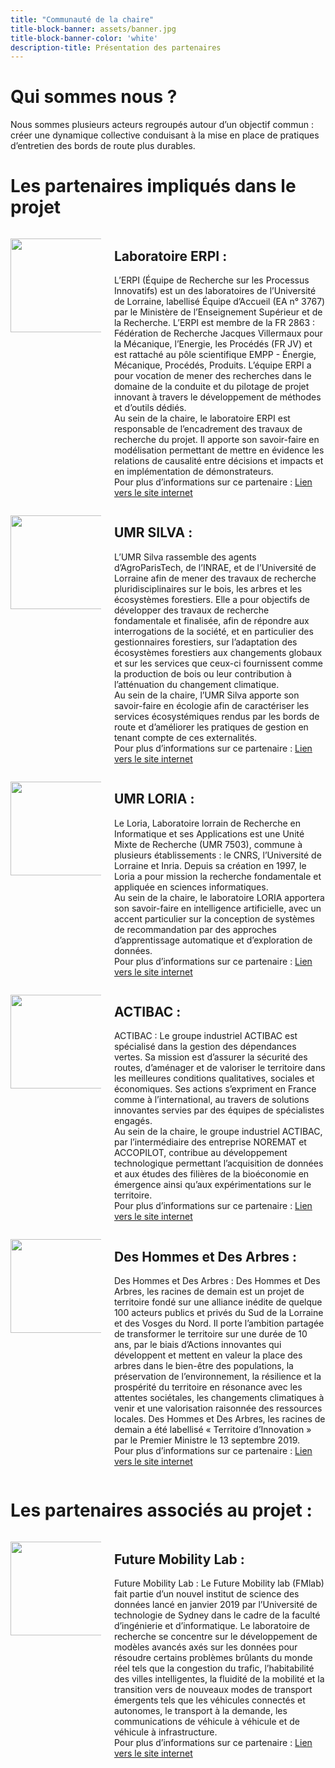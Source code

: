 ```yaml
---
title: "Communauté de la chaire"
title-block-banner: assets/banner.jpg
title-block-banner-color: 'white'
description-title: Présentation des partenaires
---
```

# Qui sommes nous ?

Nous sommes plusieurs acteurs regroupés autour d’un objectif commun : créer une dynamique collective conduisant à la mise en place de pratiques d’entretien des bords de route plus durables. 

# Les partenaires impliqués dans le projet


::::{#hero-heading .columns .column-page-inset}
::: {.column width="30%"}
![](assets/logos/ERPI.png){width=150 fig-align=center}

:::
::: {.column width="70%"}
## Laboratoire ERPI :
 L’ERPI (Équipe de Recherche sur les Processus Innovatifs) est un des laboratoires de l’Université de Lorraine, labellisé Équipe d’Accueil (EA n° 3767) par le Ministère de l’Enseignement Supérieur et de la Recherche. L’ERPI est membre de la FR 2863 : Fédération de Recherche Jacques Villermaux pour la Mécanique, l’Energie, les Procédés (FR JV) et est rattaché au pôle scientifique EMPP - Énergie, Mécanique, Procédés, Produits. L’équipe ERPI a pour vocation de mener des recherches dans le domaine de la conduite et du pilotage de projet innovant à travers le développement de méthodes et d’outils dédiés. <br> 
Au sein de la chaire, le laboratoire ERPI est responsable de l’encadrement des travaux de recherche du projet. Il apporte son savoir-faire en modélisation permettant de mettre en évidence les relations de causalité entre décisions et impacts et en implémentation de démonstrateurs.<br>
Pour plus d’informations sur ce partenaire : [Lien vers le site internet](https://erpi.univ-lorraine.fr/fr/){target="_blank"}
:::
::::

::::{#hero-heading .columns .column-page-inset}
::: {.column width="30%"}
![](assets/logos/logo_silva.png){width=150 fig-align=center}

:::
::: {.column width="70%"}
## UMR SILVA :
 L’UMR Silva rassemble des agents d’AgroParisTech, de l’INRAE, et de l’Université de Lorraine afin de mener des travaux de recherche pluridisciplinaires sur le bois, les arbres et les écosystèmes forestiers. Elle a pour objectifs de développer des travaux de recherche fondamentale et finalisée, afin de répondre aux interrogations de la société, et en particulier des gestionnaires forestiers, sur l’adaptation des écosystèmes forestiers aux changements globaux et sur les services que ceux-ci fournissent comme la production de bois ou leur contribution à l’atténuation du changement climatique. <br>
Au sein de la chaire, l’UMR Silva apporte son savoir-faire en écologie afin de caractériser les services écosystémiques rendus par les bords de route et d’améliorer les pratiques de gestion en tenant compte de ces externalités. <br>
Pour plus d’informations sur ce partenaire : [Lien vers le site internet](https://www6.nancy.inrae.fr/silva/){target="_blank"}

:::
::::

::::{#hero-heading .columns .column-page-inset}
::: {.column width="30%"}
![](assets/logos/logo_loria.jpg){width=150 fig-align=center}

:::
::: {.column width="70%"}
## UMR LORIA :
Le Loria, Laboratoire lorrain de Recherche en Informatique et ses Applications est une Unité Mixte de Recherche (UMR 7503), commune à plusieurs établissements : le CNRS, l’Université de Lorraine et Inria. Depuis sa création en 1997, le Loria a pour mission la recherche fondamentale et appliquée en sciences informatiques. <br>
Au sein de la chaire, le laboratoire LORIA apportera son savoir-faire en intelligence artificielle, avec un accent particulier sur la conception de systèmes de recommandation par des approches d’apprentissage automatique et d’exploration de données. <br>
Pour plus d’informations sur ce partenaire : [Lien vers le site internet](https://www.loria.fr/fr/){target="_blank"}


:::
::::

::::{#hero-heading .columns .column-page-inset}
::: {.column width="30%"}
![](assets/logos/logo_actibac.png){width=150 fig-align=center}

:::
::: {.column width="70%"}
## ACTIBAC :
ACTIBAC : Le groupe industriel ACTIBAC est spécialisé dans la gestion des dépendances vertes. Sa mission est d’assurer la sécurité des routes, d’aménager et de valoriser le territoire dans les meilleures conditions qualitatives, sociales et économiques. Ses actions s’expriment en France comme à l’international, au travers de solutions innovantes servies par des équipes de spécialistes engagés. <br>
Au sein de la chaire, le groupe industriel ACTIBAC, par l’intermédiaire des entreprise NOREMAT et ACCOPILOT, contribue au développement technologique permettant l’acquisition de données et aux études des filières de la bioéconomie en émergence ainsi qu’aux expérimentations sur le territoire. <br>
Pour plus d’informations sur ce partenaire : [Lien vers le site internet](https://www.actibac-groupe.fr/){target="_blank"}

:::
::::

::::{#hero-heading .columns .column-page-inset}
::: {.column width="30%"}
![](assets/logos/dhda.png){width=150 fig-align=center}

:::
::: {.column width="70%"}
## Des Hommes et Des Arbres :
Des Hommes et Des Arbres : Des Hommes et Des Arbres, les racines de demain est un projet de territoire fondé sur une alliance inédite de quelque 100 acteurs publics et privés du Sud de la Lorraine et des Vosges du Nord. Il porte l’ambition partagée de transformer le territoire sur une durée de 10 ans, par le biais d’Actions innovantes qui développent et mettent en valeur la place des arbres dans le bien-être des populations, la préservation de l’environnement, la résilience et la prospérité du territoire en résonance avec les attentes sociétales, les changements climatiques à venir et une valorisation raisonnée des ressources locales. Des Hommes et Des Arbres, les racines de demain a été labellisé « Territoire d’Innovation » par le Premier Ministre le 13 septembre 2019. <br>
Pour plus d’informations sur ce partenaire : [Lien vers le site internet](https://www.deshommesetdesarbres.org/){target="_blank"}

:::
::::

# Les partenaires associés au projet :

::::{#hero-heading .columns .column-page-inset}
::: {.column width="30%"}
![](assets/logos/logo_fmlab.JPG){width=150 fig-align=center}

:::
::: {.column width="70%"}
## Future Mobility Lab :
Future Mobility Lab : Le Future Mobility lab (FMlab) fait partie d'un nouvel institut de science des données lancé en janvier 2019 par l'Université de technologie de Sydney dans le cadre de la faculté d'ingénierie et d'informatique. Le laboratoire de recherche se concentre sur le développement de modèles avancés axés sur les données pour résoudre certains problèmes brûlants du monde réel tels que la congestion du trafic, l'habitabilité des villes intelligentes, la fluidité de la mobilité et la transition vers de nouveaux modes de transport émergents tels que les véhicules connectés et autonomes, le transport à la demande, les communications de véhicule à véhicule et de véhicule à infrastructure. <br>
 Pour plus d’informations sur ce partenaire : [Lien vers le site internet](http://www.fmlab.org/){target="_blank"}


:::
::::
